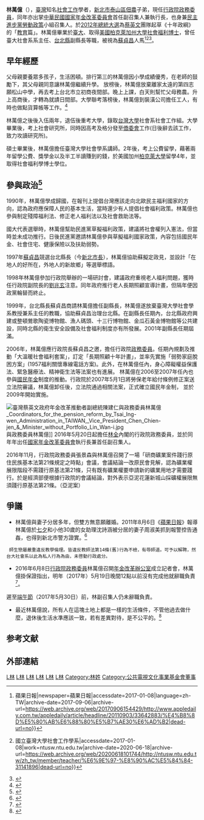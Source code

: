 {{expand|time=2016-07-07T13:07:08+00:00}}
{{Infobox_officeholder
| name = 林萬億
|image        = Lin Wan-yi (cropped).jpg
| width = 
| office1 = {{ROC}}[[行政院|行政院]]政務委員
| president1   = [[蔡英文|蔡英文]]
| premierroc1 = [[林全|林全]]<br>[[賴清德|賴清德]]<br>[[蘇貞昌|蘇貞昌]]
| predecessor1 = 
| successor1 = 
| term_start1 = 2016年5月20日
| term_end1 =  
| president2   = [[陳水扁|陳水扁]]
| premierroc2  = 蘇貞昌
| predecessor2 = 
| successor2 = 
| term_start2 = 2006年5月
| term_end2 = 2007年5月20日
| office3 = [[臺北縣|臺北縣]]政府副縣長
| vice_occupation3 = 蘇貞昌
| predecessor3 = 
| successor3 = 
| term_start3 = 1999年3月
| term_end3 = 2002年2月
| period =
| Sex = 男
| Native place = 
| date of birth =1952年（70歲）
| date of death = 
| party = {{DPP|24px}}
| place of birth = {{ROC}}[[台灣省|台灣省]][[台北縣|台北縣]][[泰山區_(新北市)|泰山鄉]]
| educate = 
* [[美國|美國]][[加州|加州]][[柏克萊大學|柏克萊大學]][[社會福利|社會福利]]學[[博士|博士]]<br><span style="color: blue;">(1986年-1990年)</span>
* [[國立臺灣大學|國立臺灣大學]][[社會|社會]]學系社會工作組碩士<br><span style="color: blue;">(1979年-1981年)</span>
* 國立臺灣大學[[社會學|社會學]]系社會工作組<br><span style="color: blue;">(1975年-1979年)</span>
| past = 
* 國立臺灣大學社會學系講師<br><span style="color: blue;">(1982年8月-1990年7月)</span>
* 國立臺灣大學社會學系副教授<br><span style="color: blue;">(1990年8月-1994年7月)</span>
* 國立臺灣大學社會學系教授<br><span style="color: blue;">(1994年8月-2002年7月)</span>
* 國立臺灣大學社會學系教授兼系主任<br><span style="color: blue;">(1996年8月-1999年2月)</span>
* [[英國|英國]]布理斯托大學訪問教授<br><span style="color: blue;">(1996年9月-1997年1月)</span>
* 臺灣[[公共電視台|公共電視台]]董事<br><span style="color: blue;">(1998年9月-1999年1月)</span>
* 臺北縣副縣長<br><span style="color: blue;">(1999年3月-2002年2月)</span>
* 國立臺灣大學社會工作學系教授<br><span style="color: blue;">(2002年8月-)</span>
* 行政院政務委員（首次）<br><span style="color: blue;">(2006年5月-2007年5月20日)</span>
* [[新台灣國策智庫|新台灣國策智庫]]顧問<ref>{{Cite web|url=https://www.storm.mg/article/99693|title=林全公布8人事 林萬億、施俊吉、張景森等任政務委員|date=2016年4月7日|website=風傳媒|access-date=2019年6月5日|archive-date=2020年10月24日|archive-url=https://web.archive.org/web/20201024005508/https://www.storm.mg/article/99693|dead-url=no}}</ref><br><span style="color: blue;">(-2016年4月)</span>
* 行政院政務委員（再次）<br><span style="color: blue;">(2016年5月20日-)</span>
}}
'''林萬億'''（{{bd|1952年||}}），[[臺灣|臺灣]]知名[[社會工作|社會工作]]學者，[[新北市|新北市]][[泰山區_(新北市)|泰山區]][[佃農|佃農]]子弟，現任[[行政院政務委員|行政院政務委員]]，同年亦出掌[[中華民國|中華民國]][[國家年金改革委員會|國家年金改革委員會]]首任副召集人兼執行長，也身兼[[民主進步黨|民主進步黨]][[勞動|勞動]][[政策|政策]]小組召集人。於[[2012年中華民國總統選舉|2012年總統大選]]為[[蔡英文|蔡英文]]團隊起草《十年政綱》的「[[教育|教育]]篇」。林萬億畢業於[[臺大|臺大]]、取得[[美國|美國]][[柏克萊加州大學|柏克萊加州大學]][[社會福利|社會福利]][[博士|博士]]，曾任臺大社會系系主任、[[台北縣|台北縣]]副縣長等職，被視為[[蘇貞昌|蘇貞昌]]人馬<ref>{{Cite news|url=http://www.appledaily.com.tw/appledaily/article/headline/20110903/33642883/%E4%B8%8D%E5%80%AB%E6%88%80%E5%B7%AE30%E6%AD%B2|title=不倫戀差30歲 蔡英文智囊偷吃嫩助理 {{!}} 蘋果日報|newspaper=蘋果日報|accessdate=2017-01-08|language=zh-TW|archive-date=2017-09-06|archive-url=https://web.archive.org/web/20170906154429/http://www.appledaily.com.tw/appledaily/article/headline/20110903/33642883/%E4%B8%8D%E5%80%AB%E6%88%80%E5%B7%AE30%E6%AD%B2|dead-url=no}}</ref><ref>{{Cite web|url=http://ntusw.ntu.edu.tw/zh_tw/member/teacher/%E6%9E%97-%E8%90%AC%E5%84%84-31141896|title=林 萬億 {{!}} 國立臺灣大學社會工作學系|accessdate=2017-01-08|work=ntusw.ntu.edu.tw|archive-date=2020-06-18|archive-url=https://web.archive.org/web/20200618101744/http://ntusw.ntu.edu.tw/zh_tw/member/teacher/%E6%9E%97-%E8%90%AC%E5%84%84-31141896|dead-url=no}}</ref><ref>{{Cite web|url=http://www.ey.gov.tw/Member_Info.aspx?n=6B82744496B91A1F&s=6B1B50C81DA162EF|title=行政院全球資訊網|accessdate=2017-01-08|date=2011-12-26|last=2.16.886.101.20003|work=2.16.886.101.20003|language=zh-tw|archive-date=2018-04-07|archive-url=https://web.archive.org/web/20180407183921/https://www.ey.gov.tw/Member_Info.aspx?n=6B82744496B91A1F&s=6B1B50C81DA162EF|dead-url=no}}</ref>。

==早年經歷==

父母親要養眾多孩子，生活困頓。排行第三的林萬億因小學成績優秀，在老師的鼓勵下，其父母親同意讓林萬億繼續升學。
放榜後，林萬億放棄離家太遠的第四志願松山中學，再去考上台北市立初商夜間部。晚上上課，白天則幫忙父母務農。升上高商後，才轉為就謮日間部。大學聯考落榜後，林萬億到裝潢公司擔任工人，有時也做點貨算帳等工作。<ref>{{Cite news|url=http://thwu2758.pixnet.net/blog/post/329726639-%E5%BF%83%E6%87%B7%E8%B2%A7%E5%9B%B0%E5%BC%B1%E5%8B%A2%E2%80%A7%E5%BB%BA%E6%A7%8B%E7%A6%8F%E5%88%A9%E5%9C%8B%E8%97%8D%E5%9C%96%E2%94%80%E2%94%80%E5%B0%88%E8%A8%AA%E6%9E%97%E8%90%AC|title=心懷貧困弱勢‧建構福利國藍圖專訪林萬億教授(1)|work=愛心世界季刊|language=zh-tw|accessdate=2017-02-20|archive-date=2020-06-18|archive-url=https://web.archive.org/web/20200618124828/https://thwu2758.pixnet.net/blog/post/329726639-%E5%BF%83%E6%87%B7%E8%B2%A7%E5%9B%B0%E5%BC%B1%E5%8B%A2%E2%80%A7%E5%BB%BA%E6%A7%8B%E7%A6%8F%E5%88%A9%E5%9C%8B%E8%97%8D%E5%9C%96%E2%94%80%E2%94%80%E5%B0%88%E8%A8%AA%E6%9E%97%E8%90%AC|dead-url=no}}</ref>

林萬億之後後入伍兩年，退伍後重考大學，錄取[[台灣大學|台灣大學]]社會系社會工作組。大學畢業後，考上社會研究所，同時因高考及格分發至[[僑委會|僑委會]]工作(日後辭去該工作，致力攻讀研究所)。

碩士畢業後，林萬億擔任臺灣大學社會學系講師。2年後，考上公費留學，藉著兩年留學公費、獎學金以及半工半讀賺到的錢，於美國加州[[柏克萊大學|柏克萊大學]]留學4年，並取得社會福利學博士學位。

==參與政治<ref>{{Cite news|url=http://thwu2758.pixnet.net/blog/post/329726639-%E5%BF%83%E6%87%B7%E8%B2%A7%E5%9B%B0%E5%BC%B1%E5%8B%A2%E2%80%A7%E5%BB%BA%E6%A7%8B%E7%A6%8F%E5%88%A9%E5%9C%8B%E8%97%8D%E5%9C%96%E2%94%80%E2%94%80%E5%B0%88%E8%A8%AA%E6%9E%97%E8%90%AC|title=心懷貧困弱勢‧建構福利國藍圖專訪林萬億教授(2)|work=愛心世界季刊|language=zh-tw|accessdate=2017-02-20|archive-date=2020-06-18|archive-url=https://web.archive.org/web/20200618124828/https://thwu2758.pixnet.net/blog/post/329726639-%E5%BF%83%E6%87%B7%E8%B2%A7%E5%9B%B0%E5%BC%B1%E5%8B%A2%E2%80%A7%E5%BB%BA%E6%A7%8B%E7%A6%8F%E5%88%A9%E5%9C%8B%E8%97%8D%E5%9C%96%E2%94%80%E2%94%80%E5%B0%88%E8%A8%AA%E6%9E%97%E8%90%AC|dead-url=no}}</ref>==
1990年，林萬億學成歸國，在報刊上提倡台灣應該走向北歐民主福利國家的方向，認為政府應保障人民的基本生活，當時還少有人提倡社會福利政策。林萬億也參與制定殘障福利法、修正老人福利法以及社會救助法等。

國大代表選舉時，林萬億幫助民進黨草擬福利政策，建議將社會權列入憲法，但當時並未成功推行。日後民進黨邀請林萬億參與草擬福利國家政策，內容包括國民年金、社會住宅、健康保險以及扶助弱勢。

1997年[[蘇貞昌|蘇貞昌]]競選台北縣長（今[[新北市長|新北市長]]），林萬億協助蘇擬定政見，並設計「在地人的好所在，外地人的新故鄉」等選舉標語。

1998年林萬億參加行政院舉辦的一場研討會，建議政府重視老人福利問題，獲時任行政院副院長的[[劉兆玄|劉兆玄]]注意。同年政府推行老人長期照顧宣導計畫，但隔年便因政黨輪替而終止。

1999年，台北縣長蘇貞昌商請林萬億擔任副縣長，林萬億遂放棄臺灣大學社會學系教授兼系主任的教職，協助蘇貞昌治理台北縣。在副縣長任期內，台北縣政府興建或整頓鶯歌陶瓷博物館、漁人碼頭、十三行博物館、金瓜石黃金博物館等公共建設，同時北縣的衛生安全設備及社會福利制度亦有所發展。2001年副縣長任期屆滿。

2006年，林萬億應行政院長蘇貞昌之邀，擔任行政院[[政務委員_(中華民國)|政務委員]]。任期內規劃及推動「大溫暖社會福利套案」，訂定「長期照顧十年計畫」，並率先實施「弱勢家庭脫困方案」(1957福利關懷專線電話方案)。此外，在林萬億任內，身心障礙權益保護法、緊急醫療法、精神衛生法等法案也有進展。
林萬億在2006至2007年任內也參與[[國民年金|國民年金]]制度的推動。行政院於2007年5月1日將勞保老年給付條例修正案送立法院審議，林萬億卸任後，立法院通過相關法案，正式確立國民年金制， 並於2009年開始實施。

[[File:臺灣蔡英文政府年金改革推動者副總統陳建仁與政務委員林萬億_Coordinators_for_the_pension_reform_by_Tsai_Ing-wen_Administration_in_TAIWAN,_Vice_President_Chen_Chien-jen_&_Minister_without_Portfolio_Lin_Wan-i.jpg|thumb]]與政務委員林萬億]]
2016年5月20日起擔任[[林全|林全]]內閣的行政院政務委員，並於同年年出任[[國家年金改革委員會|國家年金改革委員會]]執行長兼首任副召集人。

2016年11月，行政院政務委員張景森與林萬億召開了一場「研商礦業案件踐行原住民族基本法第21條規定之時點」會議，會議結論一改原民會見解，認為礦業權展限階段不需踐行原基法第21條，只有既有礦業權要申請新的礦業用地才需要踐行。於是經濟部便根據行政院的會議結論，對外表示亞泥花蓮新城山採礦權展限無須踐行原基法第21條。（亞泥案）

==爭議==
*林萬億與妻子分居多年，但雙方無意願離婚。2011年8月6日《[[蘋果日報_(台灣)|蘋果日報]]》報導林萬億於[[七夕|七夕]]和小他30歲的女助理沈詩涵被分居的妻子周淑美抓到報警控告通姦，也得到新北市警方證實。<ref>{{Cite news|url=http://www.appledaily.com.tw/appledaily/article/headline/20110903/33642883/|title=不倫戀差30歲 蔡英文智囊偷吃嫩助理|accessdate=2017-02-03|date=2011-09-03|work=蘋果日報|language=zh-tw|archive-date=2017-09-22|archive-url=https://web.archive.org/web/20170922112901/http://www.appledaily.com.tw/appledaily/article/headline/20110903/33642883|dead-url=no}}</ref>
  師生戀屬嚴重違反教學倫理。皆違反教師法第14條(舊)行為不檢，有辱師道。可予以解聘，然台大社會系以此為私人行為為由，未啓動行政處分。
*2016年6月8日[[行政院|行政院]][[政務委員|政務委員]]林萬億召開[[國家年金改革委員會|年金改革辦公室]]成立記者會，林萬億掛保證指出，明年（2017年）5月19日晚間12點以前沒有完成他就辭職負責<ref>{{Cite news|url=https://www.thenewslens.com/article/41623|title=行政院成立年金改革辦公室 林萬億：一年內沒完成就走人|accessdate=2016-06-08|date=2016-06-08|work=The News Lens 關鍵評論網|language=zh-tw|archive-date=2020-06-18|archive-url=https://web.archive.org/web/20200618100745/https://www.thenewslens.com/article/41623|dead-url=no}}</ref>。
遲至[[端午節|端午節]]（2017年5月30日）前，林副召集人仍未辭職負責。
*最近林萬億說，所有人在這塊土地上都是一樣的生活條件，不管他過去做什麼，退休後生活水準應該一致，若有差異對待，是不公平的。<ref>{{Cite web|url=https://tw.appledaily.com/new/realtime/20171114/1241050/|title=軍人年改樓地板比照公教32160元 林萬億：若有差異會不公平|website=蘋果新聞網|access-date=2017-11-19|archive-date=2017-12-01|archive-url=https://web.archive.org/web/20171201052531/https://tw.appledaily.com/new/realtime/20171114/1241050/|dead-url=no}}</ref>

== 参考文献 ==
{{reflist|3}}
== 外部連結 ==

{{commons category|Lin Wan-i}}

{{林全內閣}}
{{賴清德內閣}}
{{蘇貞昌內閣（第二次）}}
{{中華民國中央行政機關}}

{{Portal bar|台灣|台北|社福|政治|人物}}

[[Category:行政院政務委員|L林]]
[[Category:加利福尼亞大學柏克萊分校校友|L林]]
[[Category:國立臺灣大學社會科學院校友|L林]]
[[Category:台北縣政府副縣長|L林]]
[[Category:泰山區人_(臺灣)|L林]]
[[Category:新北市人|L林]]
[[Category:林姓|Category:林姓]]
[[Category:公共電視文化事業基金會董事|Category:公共電視文化事業基金會董事]]